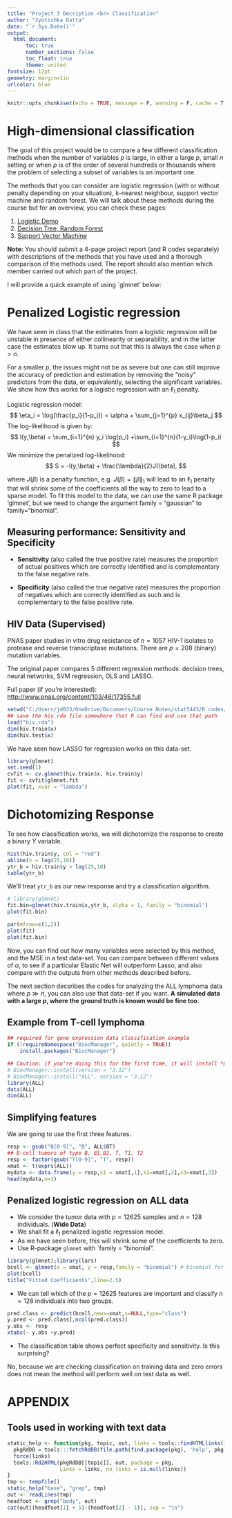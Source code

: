 ```yaml
---
title: "Project 3 Decription <br> Classification"
author: "Jyotishka Datta"
date: "`r Sys.Date()`"
output: 
  html_document:
      toc: true
      number_sections: false
      toc_float: true
      theme: united
fontsize: 12pt
geometry: margin=1in
urlcolor: blue
---
```


```r
knitr::opts_chunk$set(echo = TRUE, message = F, warning = F, cache = T)
```

# High-dimensional classification 

The goal of this project would be to compare a few different classification methods when the number of variables $p$ is large, in either a large $p$, small $n$ setting or when $p$ is of the order of several hundreds or thousands where the problem of selecting a subset of variables is an important one. 

The methods that you can consider are logistic regression (with or without penalty depending on your situation), k-nearest neighbour, support vector machine and random forest. We will talk about these methods during the course but for an overview, you can check these pages: 

1. [Logistic Demo](http://dattahub.github.io/stat5443/logistic_demo.html)
2. [Decision Tree, Random Forest](http://dattahub.github.io/stat5443/tree_demo.html)
3. [Support Vector Machine](http://dattahub.github.io/stat5443/svm_islr.html)

**Note:** You should submit a 4-page project report (and R codes separately) with descriptions of the methods that you have used and a thorough comparison of the methods used. The report should also mention which member carried out which part of the project. 

I will provide a quick example of using `glmnet' below: 

# Penalized Logistic regression

We have seen in class that the estimates from a logistic regression will be unstable in presence of either collinearity or separability, and in the latter case the estimates blow up. It turns out that this is always the case when $p > n$. 

For a smaller $p$, the issues might not be as severe but one can still improve the accuracy of prediction and estimation by removing the "noisy" predictors from the data, or equivalently, selecting the significant variables. We show how this works for a logistic regression with an $\ell_1$ penalty. 

Logistic regression model: 
$$ 
\eta_i = \log(\frac{p_i}{1-p_i}) = \alpha + \sum_{j=1}^{p} x_{ij}\beta_j 
$$
The log-likelihood is given by: 
$$
l(y,\beta) = \sum_{i=1}^{n} y_i \log(p_i) +\sum_{i=1}^{n}(1-y_i)\log(1-p_i)
$$
We minimize the penalized log-likelihood:
$$
S = -l(y,\beta) + \frac{\lambda}{2}J(\beta),
$$

where $J(\beta)$ is a penalty function, e.g. $J(\beta) = \lVert \beta \rVert_1$ will lead to an $\ell_1$ penalty that will shrink some of the coefficients all the way to zero to lead to a sparse model. To fit this model to the data, we can use the same R package 'glmnet', but we need to change the argument family = "gaussian" to family="binomial". 

## Measuring performance: Sensitivity and Specificity

- **Sensitivity** (also called the true positive rate) measures the proportion of actual positives which are correctly identified and is complementary to the false negative rate.

- **Specificity** (also called the true negative rate) measures the proportion of negatives which are correctly identified as such and is complementary to the false positive rate.


## HIV Data (Supervised)

PNAS paper studies in vitro drug resistance of $n = 1057$ HIV-1 isolates to protease and reverse transcriptase mutations. There are $p = 208$ (binary) mutation variables. 

The original paper compares 5 different regression methods: decision trees, neural networks, SVM regression, OLS and LASSO.

Full paper (if you're interested): [http://www.pnas.org/content/103/46/17355.full](http://www.pnas.org/content/103/46/17355.full)

```r
setwd("C:/Users/jd033/OneDrive/Documents/Course Notes/stat5443/R codes/datasets")
## save the hiv.rda file somewhere that R can find and use that path
load("hiv.rda")
dim(hiv.train$x)
dim(hiv.test$x)
```

We have seen how LASSO for regression works on this data-set. 

```r
library(glmnet)
set.seed(1)
cvfit <- cv.glmnet(hiv.train$x, hiv.train$y)
fit <- cvfit$glmnet.fit
plot(fit, xvar = "lambda")
```

# Dichotomizing Response 

To see how classification works, we will dichotomize the response to create a binary $Y$ variable. 

```r
hist(hiv.train$y, col = "red")
abline(v = log(25,10))
ytr_b = hiv.train$y > log(25,10)
table(ytr_b)
```

We'll treat `ytr_b` as our new response and try a classification algorithm. 

```r
# library(glmnet)
fit.bin=glmnet(hiv.train$x,ytr_b, alpha = 1, family = "binomial")
plot(fit.bin)
```

```r
par(mfrow=c(1,2))
plot(fit)
plot(fit.bin)
```


Now, you can find out how many variables were selected by this method, and the MSE in a test data-set. You can compare between different values of $\alpha$, to see if a particular Elastic Net will outperform Lasso, and also compare with the outputs from other methods described before.

The next section decsribes the codes for analyzing the ALL lymphoma data where $p \gg n$, you can also use that data-set if you want. **A simulated data with a large $p$, where the ground truth is known would be fine too**.


## Example from T-cell lymphoma 

```r
## required for gene expression data classification example
if (!requireNamespace("BiocManager", quietly = TRUE))
    install.packages("BiocManager")

## Caution: if you're doing this for the first time, it will install *many* packages. 
# BiocManager::install(version = "3.12")
# BiocManager::install("ALL", version = "3.12")
library(ALL)
data(ALL)
dim(ALL)
```

## Simplifying features 

We are going to use the first three features. 

```r
resp <- gsub("B[0-9]", "B", ALL$BT) 
## B-cell tumors of type B, B1,B2, T, T1, T2 
resp <- factor(gsub("T[0-9]", "T", resp))
xmat <- t(exprs(ALL))
mydata <- data.frame(y = resp,x1 = xmat[,1],x2=xmat[,2],x3=xmat[,3])
head(mydata,n=3)
```

##  Penalized logistic regression on ALL data

- We consider the tumor data with $p = 12625$ samples and $n = 128$ individuals. (**Wide Data**)
- We shall fit a $\ell_1$ penalized logistic regression model. 
- As we have seen before, this will shrink some of the coefficients to zero. 
- Use R-package `glmnet` with `family = "binomial". 

```r
library(glmnet);library(lars)
bcell <- glmnet(x = xmat, y = resp,family = "binomial") # binomial for binary response
plot(bcell)
title("Fitted Coefficients",line=2.5)
```

- We can tell which of the $p = 12625$ features are important and classify $n = 128$ individuals into two groups. 


```r
pred.class <- predict(bcell,newx=xmat,s=NULL,type="class")
y.pred <- pred.class[,ncol(pred.class)]
y.obs <- resp
xtabs(~ y.obs +y.pred) 
```
- The classification table shows perfect specificity and sensitivity. Is this surprising? 

No, because we are checking classification on training data and zero errors does not mean the method will perform well on test data as well. 


# APPENDIX 

## Tools used in working with text data 

```r
static_help <- function(pkg, topic, out, links = tools::findHTMLlinks()) {
  pkgRdDB = tools:::fetchRdDB(file.path(find.package(pkg), 'help', pkg))
  force(links)
  tools::Rd2HTML(pkgRdDB[[topic]], out, package = pkg,
                 Links = links, no_links = is.null(links))
}
tmp <- tempfile()
static_help("base", "grep", tmp)
out <- readLines(tmp)
headfoot <- grep("body", out)
cat(out[(headfoot[1] + 5):(headfoot[2] - 1)], sep = "\n")
```
